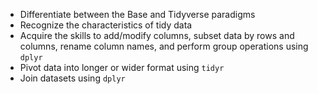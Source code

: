 - Differentiate between the Base and Tidyverse paradigms
- Recognize the characteristics of tidy data
- Acquire the skills to add/modify columns, subset data by rows and columns, rename column names, and perform group operations using  `dplyr`
- Pivot data into longer or wider format using `tidyr`
- Join datasets using `dplyr`

